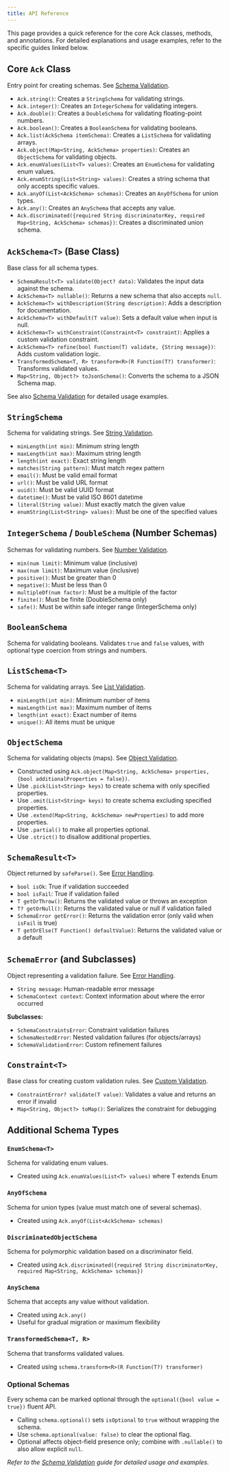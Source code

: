 ```yaml
---
title: API Reference
---
```


This page provides a quick reference for the core Ack classes, methods, and annotations. For detailed explanations and usage examples, refer to the specific guides linked below.

## Core `Ack` Class

Entry point for creating schemas. See [Schema Validation](../core-concepts/typesafe-schemas.mdx).

- `Ack.string()`: Creates a `StringSchema` for validating strings.
- `Ack.integer()`: Creates an `IntegerSchema` for validating integers.
- `Ack.double()`: Creates a `DoubleSchema` for validating floating-point numbers.
- `Ack.boolean()`: Creates a `BooleanSchema` for validating booleans.
- `Ack.list(AckSchema itemSchema)`: Creates a `ListSchema` for validating arrays.
- `Ack.object(Map<String, AckSchema> properties)`: Creates an `ObjectSchema` for validating objects.
- `Ack.enumValues(List<T> values)`: Creates an `EnumSchema` for validating enum values.
- `Ack.enumString(List<String> values)`: Creates a string schema that only accepts specific values.
- `Ack.anyOf(List<AckSchema> schemas)`: Creates an `AnyOfSchema` for union types.
- `Ack.any()`: Creates an `AnySchema` that accepts any value.
- `Ack.discriminated({required String discriminatorKey, required Map<String, AckSchema> schemas})`: Creates a discriminated union schema.

## `AckSchema<T>` (Base Class)

Base class for all schema types.

- `SchemaResult<T> validate(Object? data)`: Validates the input data against the schema.
- `AckSchema<T> nullable()`: Returns a new schema that also accepts `null`.
- `AckSchema<T> withDescription(String description)`: Adds a description for documentation.
- `AckSchema<T> withDefault(T value)`: Sets a default value when input is null.
- `AckSchema<T> withConstraint(Constraint<T> constraint)`: Applies a custom validation constraint.
- `AckSchema<T> refine(bool Function(T) validate, {String message})`: Adds custom validation logic.
- `TransformedSchema<T, R> transform<R>(R Function(T?) transformer)`: Transforms validated values.
- `Map<String, Object?> toJsonSchema()`: Converts the schema to a JSON Schema map.

See also [Schema Validation](../core-concepts/typesafe-schemas.mdx) for detailed usage examples.

## `StringSchema`

Schema for validating strings. See [String Validation](../core-concepts/validation.mdx#string-constraints).

- `minLength(int min)`: Minimum string length
- `maxLength(int max)`: Maximum string length
- `length(int exact)`: Exact string length
- `matches(String pattern)`: Must match regex pattern
- `email()`: Must be valid email format
- `url()`: Must be valid URL format
- `uuid()`: Must be valid UUID format
- `datetime()`: Must be valid ISO 8601 datetime
- `literal(String value)`: Must exactly match the given value
- `enumString(List<String> values)`: Must be one of the specified values

## `IntegerSchema` / `DoubleSchema` (Number Schemas)

Schemas for validating numbers. See [Number Validation](../core-concepts/validation.mdx#number-constraints).

- `min(num limit)`: Minimum value (inclusive)
- `max(num limit)`: Maximum value (inclusive)
- `positive()`: Must be greater than 0
- `negative()`: Must be less than 0
- `multipleOf(num factor)`: Must be a multiple of the factor
- `finite()`: Must be finite (DoubleSchema only)
- `safe()`: Must be within safe integer range (IntegerSchema only)

## `BooleanSchema`

Schema for validating booleans. Validates `true` and `false` values, with optional type coercion from strings and numbers.

## `ListSchema<T>`

Schema for validating arrays. See [List Validation](../core-concepts/validation.mdx#list-constraints).

- `minLength(int min)`: Minimum number of items
- `maxLength(int max)`: Maximum number of items
- `length(int exact)`: Exact number of items
- `unique()`: All items must be unique

## `ObjectSchema`

Schema for validating objects (maps). See [Object Validation](../core-concepts/schemas.mdx#object-schema).

- Constructed using `Ack.object(Map<String, AckSchema> properties, {bool additionalProperties = false})`.
- Use `.pick(List<String> keys)` to create schema with only specified properties.
- Use `.omit(List<String> keys)` to create schema excluding specified properties.
- Use `.extend(Map<String, AckSchema> newProperties)` to add more properties.
- Use `.partial()` to make all properties optional.
- Use `.strict()` to disallow additional properties.

## `SchemaResult<T>`

Object returned by `safeParse()`. See [Error Handling](../core-concepts/error-handling.mdx).

- `bool isOk`: True if validation succeeded
- `bool isFail`: True if validation failed
- `T getOrThrow()`: Returns the validated value or throws an exception
- `T? getOrNull()`: Returns the validated value or null if validation failed
- `SchemaError getError()`: Returns the validation error (only valid when `isFail` is true)
- `T getOrElse(T Function() defaultValue)`: Returns the validated value or a default

## `SchemaError` (and Subclasses)

Object representing a validation failure. See [Error Handling](../core-concepts/error-handling.mdx).

- `String message`: Human-readable error message
- `SchemaContext context`: Context information about where the error occurred

**Subclasses:**
- `SchemaConstraintsError`: Constraint validation failures
- `SchemaNestedError`: Nested validation failures (for objects/arrays)
- `SchemaValidationError`: Custom refinement failures

## `Constraint<T>`

Base class for creating custom validation rules. See [Custom Validation](../guides/custom-validation.mdx).

- `ConstraintError? validate(T value)`: Validates a value and returns an error if invalid
- `Map<String, Object?> toMap()`: Serializes the constraint for debugging

## Additional Schema Types

### `EnumSchema<T>`

Schema for validating enum values.

- Created using `Ack.enumValues(List<T> values)` where T extends Enum

### `AnyOfSchema`

Schema for union types (value must match one of several schemas).

- Created using `Ack.anyOf(List<AckSchema> schemas)`

### `DiscriminatedObjectSchema`

Schema for polymorphic validation based on a discriminator field.

- Created using `Ack.discriminated({required String discriminatorKey, required Map<String, AckSchema> schemas})`

### `AnySchema`

Schema that accepts any value without validation.

- Created using `Ack.any()`
- Useful for gradual migration or maximum flexibility

### `TransformedSchema<T, R>`

Schema that transforms validated values.

- Created using `schema.transform<R>(R Function(T?) transformer)`

### Optional Schemas

Every schema can be marked optional through the `optional({bool value = true})` fluent API.

- Calling `schema.optional()` sets `isOptional` to `true` without wrapping the schema.
- Use `schema.optional(value: false)` to clear the optional flag.
- Optional affects object-field presence only; combine with `.nullable()` to also allow explicit `null`.

*Refer to the [Schema Validation](../core-concepts/typesafe-schemas.mdx) guide for detailed usage and examples.*
